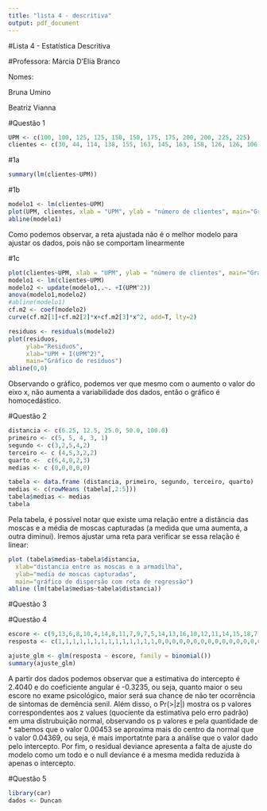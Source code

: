 ```yaml
---
title: "lista 4 - descritiva"
output: pdf_document
---
```

<p>#Lista 4 - Estatística Descritiva
<p>#Professora: Márcia D'Elia Branco
<p>Nomes:
<p>     Bruna Umino
<p>     Beatriz Vianna

#Questão 1
<p>

```r
UPM <- c(100, 100, 125, 125, 150, 150, 175, 175, 200, 200, 225, 225)
clientes <- c(30, 44, 114, 138, 155, 163, 145, 163, 158, 126, 126, 106)
```

#1a
```r
summary(lm(clientes~UPM))
```

#1b
```r
modelo1 <- lm(clientes~UPM)
plot(UPM, clientes, xlab = "UPM", ylab = "número de clientes", main="Gráfico de dispersão com reta ajustada")
abline(modelo1)
```
<p>   Como podemos observar, a reta ajustada não é o melhor modelo para ajustar os dados, pois não se comportam linearmente

#1c
```r
plot(clientes~UPM, xlab = "UPM", ylab = "número de clientes", main="Gráfico de dispersão com parábola ajustada")
modelo1 <- lm(clientes~UPM)
modelo2 <- update(modelo1,.~. +I(UPM^2))
anova(modelo1,modelo2)
#abline(modelo1)
cf.m2 <- coef(modelo2)
curve(cf.m2[1]+cf.m2[2]*x+cf.m2[3]*x^2, add=T, lty=2)
```

```r
residuos <- residuals(modelo2)
plot(residuos, 
     ylab="Residuos",
     xlab="UPM + I(UPM^2)",
     main="Gráfico de resíduos")
abline(0,0)
```
<p>  Observando o gráfico, podemos ver que mesmo com o aumento o valor do eixo x, não aumenta a variabilidade dos dados, então o gráfico é homocedástico.

#Questão 2
<p>
```r
distancia <- c(6.25, 12.5, 25.0, 50.0, 100.0)
primeiro <- c(5, 5, 4, 3, 1)
segundo <- c(3,2,5,4,2)
terceiro <- c (4,5,3,2,2)
quarto <-  c(6,4,0,2,3)
medias <- c (0,0,0,0,0)

tabela <- data.frame (distancia, primeiro, segundo, terceiro, quarto)
medias <- c(rowMeans (tabela[,2:5]))
tabela$medias <- medias
tabela
```

Pela tabela, é possível notar que existe uma relação entre a distância das moscas e a média de moscas capturadas (a medida que uma aumenta, a outra diminui). Iremos ajustar uma reta para verificar se essa relação é linear:

```r
plot (tabela$medias~tabela$distancia,
  xlab="distancia entre as moscas e a armadilha",
  ylab="media de moscas capturadas",
  main="gráfico de dispersão com reta de regressão")
abline (lm(tabela$medias~tabela$distancia))
```

#Questão 3


#Questão 4
```r
escore <- c(9,13,6,8,10,4,14,8,11,7,9,7,5,14,13,16,10,12,11,14,15,18,7,16,9,9,11,13,15,13,10,11,6,17,14,19,9,11,14,10,16,10,16,14,13,13,9,15,10,11,12,4,14,20)
resposta <- c(1,1,1,1,1,1,1,1,1,1,1,1,1,1,0,0,0,0,0,0,0,0,0,0,0,0,0,0,0,0,0,0,0,0,0,0,0,0,0,0,0,0,0,0,0,0,0,0,0,0,0,0,0,0)
```

```r
ajuste_glm <- glm(resposta ~ escore, family = binomial())
summary(ajuste_glm)

```
<p>   A partir dos dados podemos observar que a estimativa do intercepto é 2.4040 e do coeficiente angular é -0.3235, ou seja, quanto maior o seu escore no exame psicológico, maior será sua chance de não ter ocorrência de  sintomas de demência senil. Além disso, o Pr(>|z|) mostra os p valores correspondentes aos z values (quociente da estimativa pelo erro padrão) em uma distrubuição normal, observando os p valores e pela quantidade de * sabemos que o valor 0.00453  se aproxima mais do centro da normal que o valor 0.04369, ou seja, é mais importatnte para a análise que o valor dado pelo intercepto. Por fim, o residual deviance apresenta a falta de ajuste do modelo como um todo e o null deviance é a mesma medida reduzida à apenas o intercepto.   

#Questão 5
```r
library(car)
dados <- Duncan
```

